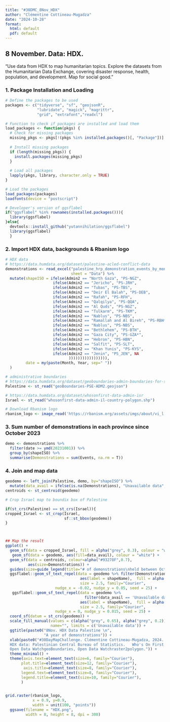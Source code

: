 ```yaml
---
title: "#30DMC_8Nov_HDX"
author: "Clémentine Cottineau-Mugadza"
date: "2024-10-28"
format: 
  html: default
  pdf: default
---
```


## 8 November. Data: HDX. 

"Use data from HDX to map humanitarian topics. Explore the datasets from the Humanitarian Data Exchange, covering disaster response, health, population, and development. Map for social good."

### 1. Package Installation and Loading

```r
# Define the packages to be used
packages <- c("tidyverse", "sf", "geojsonR", 
              "lubridate", "magick", "magrittr",
              "grid", "extrafont","readxl")

# Function to check if packages are installed and load them
load_packages <- function(pkgs) {
  # Check for missing packages
  missing_pkgs <- pkgs[!(pkgs %in% installed.packages()[, "Package"])]
  
  # Install missing packages
  if (length(missing_pkgs)) {
    install.packages(missing_pkgs)
  }
  
  # Load all packages
  lapply(pkgs, library, character.only = TRUE)
}

# Load the packages
load_packages(packages)
loadfonts(device = "postscript")

# Developer's version of ggsflabel
if("ggsflabel" %in% rownames(installed.packages())){
  library(ggsflabel)
}else{
  devtools::install_github("yutannihilation/ggsflabel")
  library(ggsflabel)
  }


```

### 2. Import HDX data, backgrounds & Rbanism logo

```r
# HDX data
# https://data.humdata.org/dataset/palestine-acled-conflict-data
demonstrations <- read_excel("palestine_hrp_demonstration_events_by_month-year_as-of-28oct2024.xlsx",
                             sheet = "Data") %>%
  mutate(shapeISO = ifelse(Admin2 == "North Gaza", "PS-NGZ",
                     ifelse(Admin2 == "Jericho", "PS-JRH", 
                     ifelse(Admin2 == "Tubas", "PS-TBS",
                     ifelse(Admin2 == "Deir El Balah", "PS-DEB",  
                     ifelse(Admin2 == "Rafah", "PS-RFH",
                     ifelse(Admin2 == "Qalqilya", "PS-QQA",
                     ifelse(Admin2 == "Al Quds", "PS-NGZ",
                     ifelse(Admin2 == "Tulkarm", "PS-TKM",
                     ifelse(Admin2 == "Nablus", "PS-NBS",
                     ifelse(Admin2 == "Ramallah and Al Bireh", "PS-RBH*",   
                     ifelse(Admin2 == "Nablus", "PS-NBS",
                     ifelse(Admin2 == "Bethlehem", "PS-BTH",
                     ifelse(Admin2 == "Gaza City", "PS-GZA*",
                     ifelse(Admin2 == "Hebron", "PS-HBN",
                     ifelse(Admin2 == "Salfit", "PS-SLT",
                     ifelse(Admin2 == "Khan Yunis", "PS-KYS", 
                     ifelse(Admin2 == "Jenin", "PS_JEN", NA       
                            ))))))))))))))))),
         date = my(paste(Month, Year, sep=" "))
  )

# administrative boundaries
# https://data.humdata.org/dataset/geoboundaries-admin-boundaries-for-state-of-palestine
Palestine <- st_read("geoBoundaries-PSE-ADM2.geojson") 

# https://data.humdata.org/dataset/whosonfirst-data-admin-isr
Israel <- st_read("whosonfirst-data-admin-il-country-polygon.shp")

# Download Rbanism logo
rbanism_logo <- image_read('https://rbanism.org/assets/imgs/about/vi_l.jpg')
```

### 3. Sum number of demonstrations in each province since October 2023

```r
demo <- demonstrations %>%
  filter(date >= ymd(20231001)) %>%
  group_by(shapeISO) %>%
  summarise(Demonstrations = sum(Events, na.rm = T))
```

### 4. Join and map data

```r
geodemo <- left_join(Palestine, demo, by="shapeISO") %>%
  mutate(data_avail = ifelse(is.na(Demonstrations), "Unavailable data", ""))
centroids <- st_centroid(geodemo)

# Crop Israel map to boundix box of Palestine

if(st_crs(Palestine) == st_crs(Israel)){
cropped_Israel <- st_crop(Israel,
                          sf::st_bbox(geodemo))
}



## Map the result
ggplot() +
  geom_sf(data = cropped_Israel, fill = alpha("grey", 0.3), colour = "white") +
   geom_sf(data = geodemo, aes(fill=data_avail), colour = "white") +
  geom_sf(data = centroids, colour=alpha("#93278F",0.7), 
          aes(size=Demonstrations)) +
  guides(size=guide_legend(title="# of demonstrations\nheld between Oct'23 \nand Oct'24")) +
  ggsflabel::geom_sf_text_repel(data = geodemo %>% filter(Demonstrations > 50), 
                                 aes(label = shapeName),  fill = alpha("white", 0.5),
                                 size = 2.5, family="Courier",
                      nudge_x = -0.02, nudge_y = 0.05, seed = 25) +
   ggsflabel::geom_sf_text_repel(data = geodemo %>% 
                                   filter(data_avail == 'Unavailable data'), 
                                 aes(label = shapeName),  fill = alpha("white", 0.5),
                                 size = 2.5, family="Courier",
                      nudge_x = 0, nudge_y = 0.015, seed = 25) +
  coord_sf(datum = st_crs(geodemo)) +
  scale_fill_manual(values = c(alpha("grey", 0.65), alpha("grey", 0.2)), 
                    name="", limits = c('Unavailable data')) +
  ggtitle(paste0("8Nov. HDX Data Palestine \n",
                 "A year of demonstrations")) +
  xlab(paste0("#30DayMapChallenge. Clémentine Cottineau-Mugadza, 2024. 
  HDX data: Palestinian Central Bureau of Statistics. 	Who's On First.
  Open Data WatchgeoBoundaries, Open Data Watchraster2polygon.")) +
  theme_minimal() +
  theme(axis.text=element_text(size=6, family="Courier"),
       plot.title=element_text(size=12, family="Courier"),
        axis.title=element_text(size=8, family="Courier"),
       legend.text=element_text(size=8, family="Courier"),
       legend.title=element_text(size=10, family="Courier"),
       ) 


grid.raster(rbanism_logo,
            x = 0.9, y=0.9,
            width = unit(100, "points"))
  ggsave(filename = "HDX.png",
         width = 8, height = 8, dpi = 300)

```
